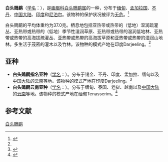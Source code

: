 {{Speciesbox
| name = 白头鵙鹛
| image = 
| status = LC | status_system = IUCN3.1
| genus = Gampsorhynchus
| species = rufulus
| authority = {{link-en|爱德华·布莱思|Edward Blyth|Blyth}}, 1844<ref name='id3246'>{{cite web| url =http://www.bioinfo.cn/db05/BjdwSpecies.php?action=view&id=3246| title =白头鵙鹛| work =《中国动物物种编目数据库》| publisher =中国科学院微生物研究所| author =中国科学院动物研究所| accessdate =2009-04-04| deadurl =yes| archiveurl =https://web.archive.org/web/20131203122335/http://www.bioinfo.cn/db05/BjdwSpecies.php?action=view| archivedate =2013-12-03}}</ref>
| range_map = 
}}

'''白头鵙鹛'''（[[学名|学名]]：{{lang|la|''Gampsorhynchus rufulus''}}），是[[画眉科|画眉科]][[白头鵙鹛属|白头鵙鹛属]]的一种，分布于[[缅甸|缅甸]]、[[孟加拉国|孟加拉国]]、[[不丹|不丹]]、[[中国大陆|中国大陆]]、[[印度|印度]]和[[尼泊尔|尼泊尔]]。该物种的保护状况被评为[[无危|无危]]。<ref>{{cite web|url=http://www.birdlife.org/datazone/speciesfactsheet.php?id=32460&m=0|title=Gampsorhynchus rufulus|publisher=[[国际鸟盟|BirdLife.org]]|accessdate=2011-06-27}}</ref>

白头鵙鹛的平均体重约为37.0克。栖息地包括亚热带或热带的（低地）湿润疏灌丛、亚热带或热带的（低地）季节性湿润草原、亚热带或热带的湿润低地林、亚热带或热带的高海拔疏灌丛、亚热带或热带的高海拔草原和亚热带或热带的湿润山地林。多生活于茂密的灌木以及竹林。该物种的模式产地在印度Darjeeling。<ref name='id3246'/>

== 亚种 ==
*'''白头鵙鹛指名亚种'''（[[学名|学名]]：{{lang|la|''Gampsorhynchus rufulus rufulus''}}）。分布于锡金、不丹、印度、孟加拉、缅甸以及[[中国大陆|中国大陆]]的[[云南|云南]]等地。该物种的模式产地在印度Darjeeling。<ref name='id3247'>{{cite web| url =http://www.bioinfo.cn/db05/BjdwSpecies.php?action=view&id=3247| title =白头鵙鹛指名亚种| work =《中国动物物种编目数据库》| publisher =中国科学院微生物研究所| author =中国科学院动物研究所| accessdate =2009-04-04| deadurl =yes| archiveurl =https://web.archive.org/web/20160305002927/http://www.bioinfo.cn/db05/BjdwSpecies.php?action=view&id=3247| archivedate =2016-03-05}}</ref>
*'''白头鵙鹛云南亚种'''（[[学名|学名]]：{{lang|la|''Gampsorhynchus rufulus torquatus''}}）。分布于缅甸、泰国、老挝、越南以及[[中国大陆|中国大陆]]的[[云南|云南]]等地。该物种的模式产地在缅甸Tenasserim。<ref name='id3248'>{{cite web| url =http://www.bioinfo.cn/db05/BjdwSpecies.php?action=view&id=3248| title =白头鵙鹛云南亚种| work =《中国动物物种编目数据库》| publisher =中国科学院微生物研究所| author =中国科学院动物研究所| accessdate =2009-04-04| deadurl =yes| archiveurl =https://web.archive.org/web/20131203122335/http://www.bioinfo.cn/db05/BjdwSpecies.php?action=view| archivedate =2013-12-03}}</ref>

== 参考文献 ==
{{reflist}}
{{Taxonbar|from=Q1442318}}

[[Category:白头鵙鹛属|白头鵙鹛]]
